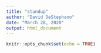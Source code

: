 ```yaml
---
title: "standup"
author: "David DeStephano"
date: "March 28, 2020"
output: html_document
---
```


```r
knitr::opts_chunk$set(echo = TRUE)
```
